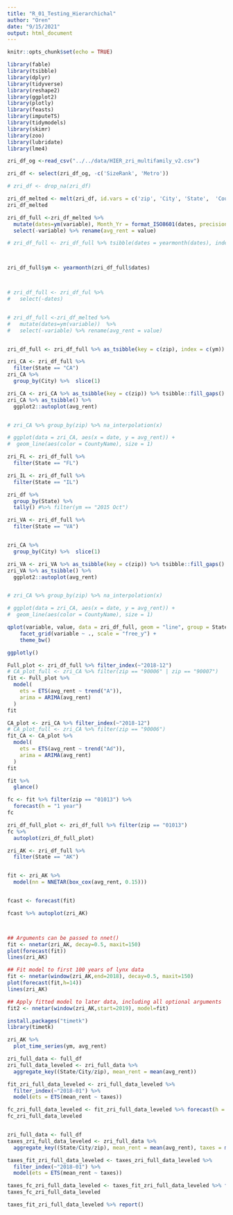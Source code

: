 ```yaml
---
title: "R_01_Testing_Hierarchichal"
author: "Oren"
date: "9/15/2021"
output: html_document
---
```


```r
knitr::opts_chunk$set(echo = TRUE)

library(fable)
library(tsibble)
library(dplyr)
library(tidyverse)
library(reshape2)
library(ggplot2)
library(plotly)
library(feasts)
library(imputeTS)
library(tidymodels)
library(skimr)
library(zoo)
library(lubridate)
library(lme4)
```


```r
zri_df_og <-read_csv("../../data/HIER_zri_multifamily_v2.csv")
```

```r
zri_df <- select(zri_df_og, -c('SizeRank', 'Metro')) 

# zri_df <- drop_na(zri_df)

zri_df_melted <- melt(zri_df, id.vars = c('zip', 'City', 'State',  'CountyName'))
zri_df_melted

zri_df_full <-zri_df_melted %>% 
  mutate(dates=ym(variable), Month_Yr = format_ISO8601(dates, precision = "ym")) %>%
  select(-variable) %>% rename(avg_rent = value) 

# zri_df_full <- zri_df_full %>% tsibble(dates = yearmonth(dates), index = dates)



zri_df_full$ym <- yearmonth(zri_df_full$dates) 



# zri_df_full <- zri_df_ful %>%
#   select(-dates)


# zri_df_full <-zri_df_melted %>% 
#   mutate(dates=ym(variable))  %>%
#   select(-variable) %>% rename(avg_rent = value)


zri_df_full <- zri_df_full %>% as_tsibble(key = c(zip), index = c(ym)) 

```



```r
zri_CA <- zri_df_full %>%
  filter(State == "CA")
zri_CA %>%
  group_by(City) %>%  slice(1)

```


```r
zri_CA <- zri_CA %>% as_tsibble(key = c(zip)) %>% tsibble::fill_gaps()
zri_CA %>% as_tsibble() %>%
  ggplot2::autoplot(avg_rent)


# zri_CA %>% group_by(zip) %>% na_interpolation(x)

# ggplot(data = zri_CA, aes(x = date, y = avg_rent)) +
#  geom_line(aes(color = CountyName), size = 1)
```



```r

zri_FL <- zri_df_full %>%
  filter(State == "FL")

zri_IL <- zri_df_full %>%
  filter(State == "IL")

zri_df %>%
  group_by(State) %>% 
  tally() #%>% filter(ym == "2015 Oct")

zri_VA <- zri_df_full %>%
  filter(State == "VA")


zri_CA %>%
  group_by(City) %>%  slice(1)

zri_VA <- zri_VA %>% as_tsibble(key = c(zip)) %>% tsibble::fill_gaps()
zri_VA %>% as_tsibble() %>%
  ggplot2::autoplot(avg_rent)


# zri_CA %>% group_by(zip) %>% na_interpolation(x)

# ggplot(data = zri_CA, aes(x = date, y = avg_rent)) +
#  geom_line(aes(color = CountyName), size = 1)
```

```r
qplot(variable, value, data = zri_df_full, geom = "line", group = State) +
    facet_grid(variable ~ ., scale = "free_y") +
    theme_bw()

ggplotly()
```

```r

Full_plot <- zri_df_full %>% filter_index(~"2018-12")
# CA_plot_full <- zri_CA %>% filter(zip == "90006" | zip == "90007")
fit <- Full_plot %>%
  model(
    ets = ETS(avg_rent ~ trend("A")),
    arima = ARIMA(avg_rent)
  )
fit
```


```r

CA_plot <- zri_CA %>% filter_index(~"2018-12")
# CA_plot_full <- zri_CA %>% filter(zip == "90006")
fit_CA <- CA_plot %>%
  model(
    ets = ETS(avg_rent ~ trend("Ad")),
    arima = ARIMA(avg_rent)
  )
fit

fit %>%
  glance()
```


```r
fc <- fit %>% filter(zip == "01013") %>%
  forecast(h = "1 year")
fc
```

```r
zri_df_full_plot <- zri_df_full %>% filter(zip == "01013")
fc %>%
  autoplot(zri_df_full_plot)
```

```r
zri_AK <- zri_df_full %>%
  filter(State == "AK")


fit <- zri_AK %>%
  model(nn = NNETAR(box_cox(avg_rent, 0.15)))


fcast <- forecast(fit)

fcast %>% autoplot(zri_AK)



## Arguments can be passed to nnet()
fit <- nnetar(zri_AK, decay=0.5, maxit=150)
plot(forecast(fit))
lines(zri_AK)

## Fit model to first 100 years of lynx data
fit <- nnetar(window(zri_AK,end=2018), decay=0.5, maxit=150)
plot(forecast(fit,h=14))
lines(zri_AK)

## Apply fitted model to later data, including all optional arguments
fit2 <- nnetar(window(zri_AK,start=2019), model=fit)
```



```r
install.packages("timetk")
library(timetk)
```


```r
zri_AK %>%
  plot_time_series(ym, avg_rent)
```

```r
zri_full_data <- full_df
zri_full_data_leveled <- zri_full_data %>%
  aggregate_key((State/City/zip), mean_rent = mean(avg_rent))

fit_zri_full_data_leveled <- zri_full_data_leveled %>%
  filter_index(~"2018-01") %>%
  model(ets = ETS(mean_rent ~ taxes))

fc_zri_full_data_leveled <- fit_zri_full_data_leveled %>% forecast(h = "1 year")
fc_zri_full_data_leveled


zri_full_data <- full_df
taxes_zri_full_data_leveled <- zri_full_data %>%
  aggregate_key((State/City/zip), mean_rent = mean(avg_rent), taxes = mean(state_local_perc))

taxes_fit_zri_full_data_leveled <- taxes_zri_full_data_leveled %>%
  filter_index(~"2018-01") %>%
  model(ets = ETS(mean_rent ~ taxes))

taxes_fc_zri_full_data_leveled <- taxes_fit_zri_full_data_leveled %>% forecast(h = "1 year")
taxes_fc_zri_full_data_leveled

```


```r
taxes_fit_zri_full_data_leveled %>% report()
```



